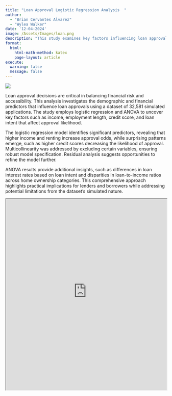```yaml
---
title: "Loan Approval Logistic Regression Analysis  "
author: 
  - "Brian Cervantes Alvarez"
  - "Wylea Walker"
date: '12-04-2024'
image: /Assets/Images/loan.png
description: "This study examines key factors influencing loan approval using logistic regression and ANOVA on 32,581 simulated applications. Significant predictors include income, home ownership, and loan amount, with higher income increasing approval odds. Unexpected findings, like lower odds for higher credit scores, suggest potential model refinement. ANOVA further explores differences in interest rates and loan-to-income ratios across categories, offering practical insights for both lenders and applicants."
format:
  html:
    html-math-method: katex
    page-layout: article
execute: 
  warning: false
  message: false
---
```


![](/Assets/Images/loan.png)

Loan approval decisions are critical in balancing financial risk and accessibility. This analysis investigates the demographic and financial predictors that influence loan approvals using a dataset of 32,581 simulated applications. The study employs logistic regression and ANOVA to uncover key factors such as income, employment length, credit score, and loan intent that affect approval likelihood.

The logistic regression model identifies significant predictors, revealing that higher income and renting increase approval odds, while surprising patterns emerge, such as higher credit scores decreasing the likelihood of approval. Multicollinearity was addressed by excluding certain variables, ensuring robust model specification. Residual analysis suggests opportunities to refine the model further.

ANOVA results provide additional insights, such as differences in loan interest rates based on loan intent and disparities in loan-to-income ratios across home ownership categories. This comprehensive approach highlights practical implications for lenders and borrowers while addressing potential limitations from the dataset's simulated nature.

<iframe src="https://bcervantesalvarez.github.io/Presentations/LoanApproval/" width="100%" height="600" allowfullscreen>

</iframe>